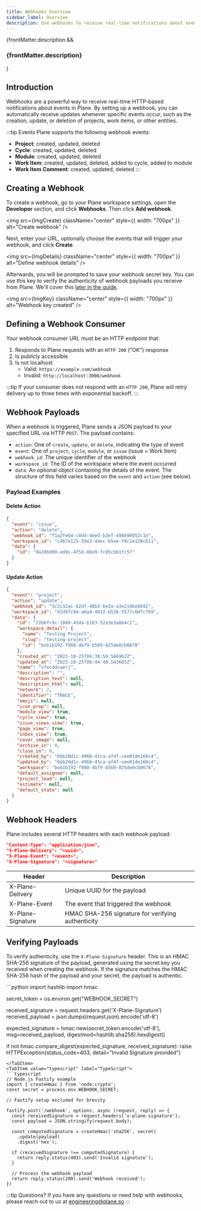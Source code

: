 ```yaml
---
title: Webhooks Overview
sidebar_label: Overview
description: Use webhooks to receive real-time notifications about events in Plane.
---
```


{frontMatter.description && <h3 className="description">{frontMatter.description}</h3>}

## Introduction

Webhooks are a powerful way to receive real-time HTTP-based notifications about events in Plane. By setting up a webhook, you can automatically receive updates whenever specific events occur, such as the creation, update, or deletion of projects, work items, or other entities.

:::tip Events
Plane supports the following webhook events:

- **Project**: created, updated, deleted
- **Cycle**: created, updated, deleted
- **Module**: created, updated, deleted
- **Work Item**: created, updated, deleted, added to cycle, added to module
- **Work Item Comment**: created, updated, deleted
  :::

## Creating a Webhook

To create a webhook, go to your Plane workspace settings, open the **Developer** section, and click **Webhooks**. Then click **Add webhook**.


<img src={ImgCreate} className="center" style={{ width: "700px" }} alt="Create webhook" />

Next, enter your URL, optionally choose the events that will trigger your webhook, and click **Create**.


<img src={ImgDetails} className="center" style={{ width: "700px" }} alt="Define webhook details" />

Afterwards, you will be prompted to save your webhook secret key. You can use this key to verify the authenticity of webhook payloads you receive from Plane. We'll cover this [later in the guide](#verifying-payloads).


<img src={ImgKey} className="center" style={{ width: "700px" }} alt="Webhook key created" />

## Defining a Webhook Consumer

Your webhook consumer URL must be an HTTP endpoint that:

1. Responds to Plane requests with an `HTTP 200` ("OK") response
2. Is publicly accessible
3. Is not localhost
   - Valid: `https://example.com/webhook`
   - Invalid: `http://localhost:3000/webhook`

:::tip
If your consumer does not respond with an `HTTP 200`, Plane will retry delivery up to three times with exponential backoff.
:::

## Webhook Payloads

When a webhook is triggered, Plane sends a JSON payload to your specified URL via HTTP `POST`. The payload contains:

- `action`: One of `create`, `update`, or `delete`, indicating the type of event
- `event`: One of `project`, `cycle`, `module`, or `issue` (issue = Work Item)
- `webhook_id`: The unique identifier of the webhook
- `workspace_id`: The ID of the workspace where the event occurred
- `data`: An optional object containing the details of the event. The structure of this field varies based on the `event` and `action` (see below).

### Payload Examples

#### Delete Action

```json
{
  "event": "issue",
  "action": "delete",
  "webhook_id": "f1a2fe64-c8d4-4eed-b3ef-498690052c1d",
  "workspace_id": "c467e125-59e3-44ec-b5ee-f9c1e138c611",
  "data": {
    "id": "9a28bd00-ed9c-4f5d-8be9-fc05cbb1fc57"
  }
}
```

#### Update Action

```json
{
  "event": "project",
  "action": "update",
  "webhook_id": "3c2c32ac-82df-48b3-be2a-a3e21dbe8692",
  "workspace_id": "d2d97c94-a6ad-4012-b526-5577c0d7c769",
  "data": {
    "id": "22b6fc9c-1849-45da-b103-52a3e3a6b4c1",
    "workspace_detail": {
      "name": "Testing Project",
      "slug": "testing-project",
      "id": "bob1b192-f988-4bf9-b569-825de8cb0678"
    },
    "created_at": "2023-10-25T04:38:59.566962Z",
    "updated_at": "2023-10-25T06:44:48.543685Z",
    "name": "vfecddcwerj",
    "description": "",
    "description_text": null,
    "description_html": null,
    "network": 2,
    "identifier": "TRACE",
    "emoji": null,
    "icon_prop": null,
    "module_view": true,
    "cycle_view": true,
    "issue_views_view": true,
    "page_view": true,
    "inbox_view": true,
    "cover_image": null,
    "archive_in": 0,
    "close_in": 0,
    "created_by": "6bb20d1c-4960-41ca-af4f-cee01de160c4",
    "updated_by": "6bb20d1c-4960-41ca-af4f-cee01de160c4",
    "workspace": "bob1b192-f988-4bf9-b569-825de8cb0678",
    "default_assignee": null,
    "project_lead": null,
    "estimate": null,
    "default_state": null
  }
}
```

## Webhook Headers

Plane includes several HTTP headers with each webhook payload:

```json
"Content-Type": "application/json",
"X-Plane-Delivery": "<uuid>",
"X-Plane-Event": "<event>",
"X-Plane-Signature": "<signature>"
```

| Header            | Description                                       |
| ----------------- | ------------------------------------------------- |
| X-Plane-Delivery  | Unique UUID for the payload                       |
| X-Plane-Event     | The event that triggered the webhook              |
| X-Plane-Signature | HMAC SHA-256 signature for verifying authenticity |

## Verifying Payloads

To verify authenticity, use the `X-Plane-Signature` header. This is an HMAC
SHA-256 signature of the payload, generated using the secret key you received
when creating the webhook. If the signature matches the HMAC SHA-256 hash of the
payload and your secret, the payload is authentic.


<Tabs queryString="lang" groupId="code-examples">
  <TabItem label="Python" value="python">
  ```python
  import hashlib
  import hmac

secret_token = os.environ.get("WEBHOOK_SECRET")

received_signature = request.headers.get('X-Plane-Signature')
received_payload = json.dumps(request.json).encode('utf-8')

expected_signature = hmac.new(secret_token.encode('utf-8'), msg=received_payload, digestmod=hashlib.sha256).hexdigest()

if not hmac.compare_digest(expected_signature, received_signature):
raise HTTPException(status_code=403, detail="Invalid Signature provided")

````
</TabItem>
<TabItem value="typescript" label="TypeScript">
```typescript
// Node.js Fastify example
import { createHmac } from 'node:crypto';
const secret = process.env.WEBHOOK_SECRET;

// Fastify setup excluded for brevity

fastify.post('/webhook', options, async (request, reply) => {
  const receivedSignature = request.headers['x-plane-signature'];
  const payload = JSON.stringify(request.body);

  const computedSignature = createHmac('sha256', secret)
    .update(payload)
    .digest('hex');

  if (receivedSignature !== computedSignature) {
    return reply.status(403).send('Invalid signature');
  }

  // Process the webhook payload
  return reply.status(200).send('Webhook received');
})
````

  </TabItem>
</Tabs>

:::tip Questions?
If you have any questions or need help with webhooks, please reach out to us at engineering@plane.so
:::
